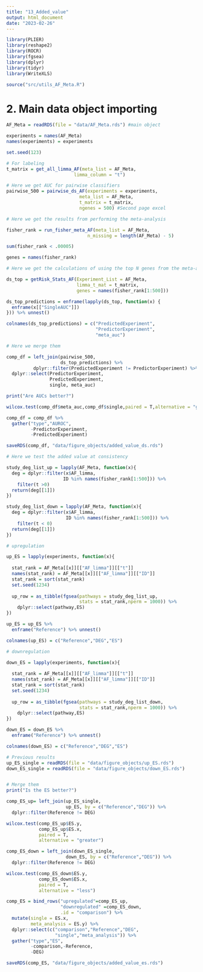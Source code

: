 ```yaml
---
title: "13_Added_value"
output: html_document
date: "2023-02-26"
---
```


```r
library(PLIER)
library(reshape2)
library(ROCR)
library(fgsea)
library(dplyr)
library(tidyr)
library(WriteXLS)

source("src/utils_AF_Meta.R")
```

# 2. Main data object importing
```r
AF_Meta = readRDS(file = "data/AF_Meta.rds") #main object
```

```r
experiments = names(AF_Meta)
names(experiments) = experiments
```

```r
set.seed(123)

# For labeling
t_matrix = get_all_limma_AF(meta_list = AF_Meta,
                         limma_column = "t")

# Here we get AUC for pairwise classifiers
pairwise_500 = pairwise_ds_AF(experiments = experiments,
                           meta_list = AF_Meta,
                           t_matrix = t_matrix,
                           ngenes = 500) #Second page excel
```

```r
# Here we get the results from performing the meta-analysis

fisher_rank = run_fisher_meta_AF(meta_list = AF_Meta,
                              n_missing = length(AF_Meta) - 5)

sum(fisher_rank < .00005)

genes = names(fisher_rank)
```

```r
# Here we get the calculations of using the top N genes from the meta-analysis

ds_top = getRisk_Stats_AF(Experiment_List = AF_Meta,
                          limma_t_mat = t_matrix, 
                          genes = names(fisher_rank[1:500]))

ds_top_predictions = enframe(lapply(ds_top, function(x) {
  enframe(x[["SingleAUC"]])
})) %>% unnest()

colnames(ds_top_predictions) = c("PredictedExperiment", 
                                 "PredictorExperiment", 
                                 "meta_auc")
```

```r
# Here we merge them 

comp_df = left_join(pairwise_500,
                    ds_top_predictions) %>%
          dplyr::filter(PredictedExperiment != PredictorExperiment) %>%
  dplyr::select(PredictorExperiment, 
                PredictedExperiment,
                single, meta_auc)

print("Are AUCs better?")

wilcox.test(comp_df$meta_auc,comp_df$single,paired = T,alternative = "greater")

comp_df = comp_df %>%
  gather("type","AUROC",
         -PredictorExperiment,
         -PredictedExperiment)

saveRDS(comp_df, "data/figure_objects/added_value_ds.rds")
```

```r
# Here we test the added value at consistency

study_deg_list_up = lapply(AF_Meta, function(x){
  deg = dplyr::filter(x$AF_limma,
                     ID %in% names(fisher_rank[1:500])) %>%
    filter(t >0)
  return(deg[[1]])
})

study_deg_list_down = lapply(AF_Meta, function(x){
  deg = dplyr::filter(x$AF_limma,
                      ID %in% names(fisher_rank[1:500])) %>%
    filter(t < 0)
  return(deg[[1]])
})

# upregulation

up_ES = lapply(experiments, function(x){
  
  stat_rank = AF_Meta[[x]][["AF_limma"]][["t"]]
  names(stat_rank) = AF_Meta[[x]][["AF_limma"]][["ID"]]
  stat_rank = sort(stat_rank)
  set.seed(1234)
  
  up_row = as_tibble(fgsea(pathways = study_deg_list_up,
                           stats = stat_rank,nperm = 1000)) %>%
    dplyr::select(pathway,ES)
})

up_ES = up_ES %>% 
  enframe("Reference") %>% unnest()

colnames(up_ES) = c("Reference","DEG","ES")
```

```r
# downregulation

down_ES = lapply(experiments, function(x){
  
  stat_rank = AF_Meta[[x]][["AF_limma"]][["t"]]
  names(stat_rank) = AF_Meta[[x]][["AF_limma"]][["ID"]]
  stat_rank = sort(stat_rank)
  set.seed(1234)
  
  up_row = as_tibble(fgsea(pathways = study_deg_list_down,
                           stats = stat_rank,nperm = 1000)) %>%
    dplyr::select(pathway,ES)
})

down_ES = down_ES %>% 
  enframe("Reference") %>% unnest()

colnames(down_ES) = c("Reference","DEG","ES")

# Previous results
up_ES_single = readRDS(file = "data/figure_objects/up_ES.rds")
down_ES_single = readRDS(file = "data/figure_objects/down_ES.rds")


# Merge them
print("Is the ES better?")

comp_ES_up= left_join(up_ES_single,
                      up_ES, by = c("Reference","DEG")) %>%
  dplyr::filter(Reference != DEG) 

wilcox.test(comp_ES_up$ES.y,
            comp_ES_up$ES.x,
            paired = T,
            alternative = "greater")

comp_ES_down = left_join(down_ES_single,
                      down_ES, by = c("Reference","DEG")) %>%
  dplyr::filter(Reference != DEG)

wilcox.test(comp_ES_down$ES.y,
            comp_ES_down$ES.x,
            paired = T,
            alternative = "less")

comp_ES = bind_rows("upregulated"=comp_ES_up, 
                    "downregulated" =comp_ES_down,
                    .id = "comparison") %>% 
  mutate(single = ES.x, 
         meta_analysis = ES.y) %>%
  dplyr::select(c("comparison","Reference","DEG",
                  "single","meta_analysis")) %>%
  gather("type","ES", 
         -comparison,-Reference, 
         -DEG)

saveRDS(comp_ES, "data/figure_objects/added_value_es.rds")

```







